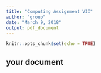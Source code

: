 ```yaml
---
title: "Computing Assignment VII"
author: "group"
date: "March 9, 2018"
output: pdf_document
---
```


```r
knitr::opts_chunk$set(echo = TRUE)
```

## your document

